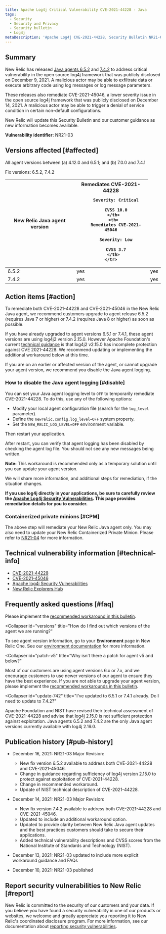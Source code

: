 ```yaml
---
title: Apache Log4j Critical Vulnerability CVE-2021-44228 - Java
tags:
  - Security
  - Security and Privacy
  - Security bulletin
  - Log4j
metaDescription: 'Apache Log4j CVE-2021-44228, Security Bulletin NR21-03 (Java)'
---
```


## Summary

New Relic has released [Java agents 6.5.2](/docs/release-notes/agent-release-notes/java-release-notes/java-agent-652/) and [7.4.2](/docs/release-notes/agent-release-notes/java-release-notes/java-agent-742/) to address critical vulnerability in the open source log4j framework that was publicly disclosed on December 9, 2021. A malicious actor may be able to exfiltrate data or execute arbitrary code using log messages or log message parameters.

These releases also remediate CVE-2021-45046, a lower severity issue in the open source log4j framework that was publicly disclosed on December 14, 2021. A malicious actor may be able to trigger a denial of service condition in certain non-default configurations.

New Relic will update this Security Bulletin and our customer guidance as new information becomes available.

**Vulnerability identifier:** NR21-03

## Versions affected [#affected]

All agent versions between (a) 4.12.0 and 6.5.1; and (b) 7.0.0 and 7.4.1

Fix versions: 6.5.2, 7.4.2

<table>
  <thead>
    <tr>
      <th>
        New Relic Java agent version
      </th>
      <th>
        Remediates CVE-2021-44228

        Severity: Critical

        CVSS 10.0
      </th>
      <th>
        Remediates CVE-2021-45046

        Severity: Low
        
        CVSS 3.7
      </th>
    </tr>
  </thead>

  <tbody>
    <tr>
      <td>
        6.5.2
      </td>
      <td>
        yes
      </td>
      <td>
        yes
      </td>
    </tr>
    <tr>
      <td>
        7.4.2
      </td>
      <td>
        yes
      </td>
      <td>
        yes
      </td>
    </tr>
  </tbody>
</table>

## Action items [#action]

To remediate both CVE-2021-44228 and CVE-2021-45046 in the New Relic Java agent, we recommend customers upgrade to agent release 6.5.2 (requires Java 7 or higher) or 7.4.2 (requires Java 8 or higher) as soon as possible.

If you have already upgraded to agent versions 6.5.1 or 7.4.1, these agent versions are using log4j2 version 2.15.0. However Apache Foundation's current [technical guidance](https://logging.apache.org/log4j/2.x/security.html#CVE-2021-44228) is that log4j2 v2.15.0 has incomplete protection against CVE 2021-44228. We recommend updating or implementing the additional workaround below at this time.

If you are on an earlier or affected version of the agent, or cannot upgrade your agent version, we recommend you disable the Java agent logging.

### How to disable the Java agent logging [#disable]

You can set your Java agent logging level to `OFF` to temporarily remediate CVE-2021-44228. To do this, use any of the following options:

* Modify your local agent configuration file (search for the `log_level` parameter).
* Define the `newrelic.config.log_level=OFF` system property.
* Set the `NEW_RELIC_LOG_LEVEL=OFF` environment variable.

Then restart your application.

After restart, you can verify that agent logging has been disabled by checking the agent log file. You should not see any new messages being written.

**Note:** This workaround is recommended only as a temporary solution until you can update your agent version.

We will share more information, and additional steps for remediation, if the situation changes.

**If you use log4j directly in your applications, be sure to carefully review the [Apache Log4j Security Vulnerabilities](https://logging.apache.org/log4j/2.x/security.html). This page provides remediation details for you to consider.**

### Containerized private minions [#CPM]

The above step will remediate your New Relic Java agent only. You may also need to update your New Relic Containerized Private Minion. Please refer to [NR21-04](/docs/security/new-relic-security/security-bulletins/security-bulletin-nr21-04/) for more information.

## Technical vulnerability information [#technical-info]

* [CVE-2021-44228](https://cve.mitre.org/cgi-bin/cvename.cgi?name=CVE-2021-44228)
* [CVE-2021-45046](https://cve.mitre.org/cgi-bin/cvename.cgi?name=CVE-2021-45046)
* [Apache log4j Security Vulnerabilities](https://logging.apache.org/log4j/2.x/security.html)
* [New Relic Explorers Hub](https://discuss.newrelic.com/t/log4j-zero-day-vulnerability-and-the-new-relic-java-agent/170322)

## Frequently asked questions [#faq]

<CollapserGroup>
  <Collapser
    id="upgrade-options"
    title="What are our options if we are not able to upgrade our Java agent or version of Java?"
  >

  Please implement the [recommended workaround in this bulletin](#action).

  </Collapser>

  <Collapser
    id="versions"
    title="How do I find out which versions of the agent we are running?"
  >

  To see agent version information, go to your **Environment** page in New Relic One. See our [environment documentation](/docs/apm/agents/manage-apm-agents/troubleshooting/get-environment-data-about-your-apm-app) for more information.

  </Collapser>
  
  <Collapser
    id="patch-v5"
    title="Why isn't there a patch for agent v5 and below?"
  >

  Most of our customers are using agent versions 6.x or 7.x, and we encourage customers to use newer versions of our agent to ensure they have the best experience. If you are not able to upgrade your agent version, please implement the [recommended workarounds in this bulletin](#action).

  </Collapser>
  
  <Collapser
    id="update-742"
    title="I've updated to 6.5.1 or 7.4.1 already. Do I need to update to 7.4.2?"
  >

  Apache Foundation and NIST have revised their technical assessment of CVE-2021-44228 and advise that log4j 2.15.0 is not sufficient protection against exploitation. Java agents 6.5.2 and 7.4.2 are the only Java agent versions currently available with log4j 2.16.0.

  </Collapser>

</CollapserGroup>

## Publication history [#pub-history]

* December 16, 2021: NR21-03 Major Revision: 
  * New fix version 6.5.2 available to address both CVE-2021-44228 and CVE-2021-45046.
  * Change in guidance regarding sufficiency of log4j version 2.15.0 to protect against exploitation of CVE-2021-44228.
  * Change in recommended workaround.
  * Update of NIST technical description of CVE-2021-44228.

* December 14, 2021: NR21-03 Major Revision: 
  * New fix version 7.4.2 available to address both CVE-2021-44228 and CVE-2021-45046.
  * Updated to include an additional workaround option.
  * Updated to provide clarity between New Relic Java agent updates and the best practices customers should take to secure their applications.
  * Added technical vulnerability descriptions and CVSS scores from the National Institute of Standards and Technology (NIST).

* December 13, 2021: NR21-03 updated to include more explicit workaround guidance and FAQs
* December 10, 2021: NR21-03 published

## Report security vulnerabilities to New Relic [#report]

New Relic is committed to the security of our customers and your data. If you believe you have found a security vulnerability in one of our products or websites, we welcome and greatly appreciate you reporting it to New Relic's coordinated disclosure program. For more information, see our documentation about [reporting security vulnerabilities](/docs/security/new-relic-security/data-privacy/reporting-security-vulnerabilities).
